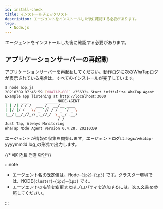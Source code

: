 ```yaml
---
id: install-check
title: インストールチェックリスト
description: エージェントをインストールした後に確認する必要があります。
tags:
  - Node.js
---
```


エージェントをインストールした後に確認する必要があります。

## アプリケーションサーバーの再起動

アプリケーションサーバーを再起動してください。動作ログに次のWhaTapログが表示されている場合は、すべてのインストールが完了しています。

```bash
$ node app.js
20210309 07:45:59 [WHATAP-001] <35632> Start initialize WhaTap Agent...
Example app listening at http://localhost:3000
_      ____       ______NODE-AGENT
| | /| / / /  ___ /_  __/__ ____
| |/ |/ / _ \/ _ `// / / _ `/ _ \
|__/|__/_//_/\_,_//_/  \_,_/ .__/
                        /_/
Just Tap, Always Monitoring
WhaTap Node Agent version 0.4.28, 20210309
```

エージェントが情報の収集を開始します。エージェントログは_logs/whatap-yyyymmdd.log_の形式で出力します。

{/* 에이전트 연결 확인*/}

<Checkagentconnection />

:::note

- エージェント名の既定値は、Node-`{ip2}`-`{ip3}` です。クラスター環境では、NODE`{cluster}`-`{ip2}`-`{ip3}` です。
- エージェントの名前を変更またはプロパティを追加するには、[次の文書](agent-name)を参照してください。

:::

